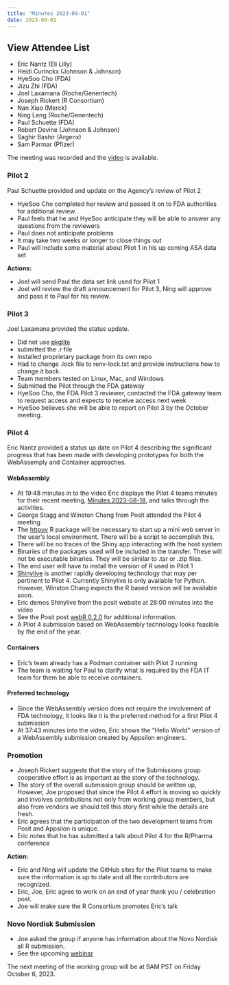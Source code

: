 ```yaml
---
title: "Minutes 2023-09-01"
date: 2023-09-01
---
```


::: {.callout-tip collapse="true"}
## View Attendee List

- Eric Nantz (Eli Lilly)
- Heidi Curinckx (Johnson & Johnson)
- HyeSoo Cho (FDA)
- Jizu Zhi (FDA)
- Joel Laxamana (Roche/Genentech)
- Joseph Rickert (R Consortium)
- Nan Xiao (Merck)
- Ning Leng (Roche/Genentech)
- Paul Schuette (FDA)
- Robert Devine (Johnson & Johnson)
- Saghir Bashir (Argenx)
- Sam Parmar (Pfizer)
:::

The meeting was recorded and the [video](https://zoom.us/rec/share/nG5RS852RTgvfz3wYmQzX-Wfei82ZlkfvaNd3UpqbeMHbvVqdYKHEwjc3VinIQ.7-hyNhzzPESRq00r?startTime=1693584254000) is available.

### Pilot 2
Paul Schuette provided and update on the Agency's review of Pilot 2

* HyeSoo Cho completed her review and passed it on to FDA authorities for additional review.
* Paul feels that he and HyeSoo anticipate they will be able to answer any questions from the reviewers
* Paul does not anticipate problems
* It may take two weeks or longer to close things out
* Paul will include some material about Pilot 1 in his up coming ASA data set

**Actions:**

* Joel will send Paul the data set link used for Pilot 1
* Joel will review the draft announcement for Pilot 3, Ning will approve and pass it to Paul for his review.

### Pilot 3

Joel Laxamana provided the status update.

* Did not use [pkglite](https://cran.r-project.org/package=pkglite)
* submitted the .r file
* Installed proprietary package from its own repo
* Had to change .lock file to renv-lock.txt and provide instructions how to change it back.
* Team members tested on Linux, Mac, and Windows
* Submitted the Pilot through the FDA gateway
* HyeSoo Cho, the FDA Pilot 3 reviewer, contacted the FDA gateway team to request access and expects to receive access next week
* HyeSoo believes she will be able to report on Pilot 3 by the October meeting.


### Pilot 4

Eric Nantz provided a status up date on Pilot 4 describing the significant progress that has been made with developing prototypes for both the WebAssemply and Container approaches. 

#### WebAssembly
 
* At 19:48 minutes in to the video Eric displays the Pilot 4 teams minutes for their recent meeting, [Minutes 2023-08-18](https://rconsortium.github.io/submissions-pilot4/minutes/2023-08-18/), and talks through the activities.
* George Stagg and Winston Chang from Posit attended the Pilot 4 meeting
* The [httpuv](https://cran.r-project.org/package=httpuv) R package will be  necessary to start up a mini web server in the user's local environment. There will be a script to accomplish this.
* There will be no traces of the Shiny app interacting with the host system
* Binaries of the packages used will be included in the transfer. These will not be executable binaries. They will be similar to .tar or .zip files.
* The end user will have to install the version of R used in Pilot 1
* [Shinylive](https://shiny.posit.co/py/docs/shinylive.html) is another rapidly developing technology that may per pertinent to Pilot 4. Currently Shinylive is only available for Python. However, Winston Chang expects the R based version will be available soon.
* Eric demos Shinylive from the posit website at 28:00 minutes into the video
* See the Posit post [webR 0.2.0](https://www.tidyverse.org/blog/2023/08/webr-0-2-0/) for additional information.
* A Pilot 4 submission based on WebAssembly technology looks feasible by the end of the year.


#### Containers

* Eric's team already has a Podman container with Pilot 2 running
* The team is waiting for Paul to clarify what is required by the FDA IT team for them be able to receive containers.

#### Preferred technology 

* Since the WebAssembly version does not require the involvement of FDA technology, it looks like it is the preferred method for a first Pilot 4 submission
* At 37:43 minutes into the video, Eric shows the "Hello World" version of a WebAssembly submission created by Appsilon engineers.

### Promotion

* Joseph Rickert suggests that the story of the Submissions group cooperative effort is as important as the story of the technology.
* The story of the overall submission group should be written up, However, Joe proposed that since the Pilot 4 effort is moving so quickly and involves contributions not only from working group members, but also from vendors we should tell this story first while the details are fresh.
* Eric agrees that the participation of the two development teams from Posit and Appsilon is unique.
* Eric notes that he has submitted a talk about Pilot 4 for the R/Pharma conference

**Action:**

* Eric and Ning will update the GitHub sites for the Pilot teams to make sure the information is up to date and all the contributors are recognized. 
* Eric, Joe, Eric agree to work on an end of year thank you / celebration post.
* Joe will make sure the R Consortium promotes Eric's talk

### Novo Nordisk Submission

* Joe asked the group if anyone has information about the Novo Nordisk all R submission.
* See the upcoming [webinar](https://posit.co/blog/novo-nordisks-journey-to-an-r-based-fda-submission/)


The next meeting of the working group will be at 9AM PST on Friday October 6, 2023.


